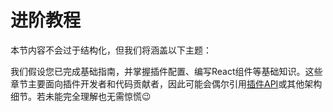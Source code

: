 # 进阶教程

本节内容不会过于结构化，但我们将涵盖以下主题：


<DocCardList />

我们假设您已完成基础指南，并掌握插件配置、编写React组件等基础知识。这些章节主要面向插件开发者和代码贡献者，因此可能会偶尔引用[插件API](../api/plugin-methods/README.mdx)或其他架构细节。若未能完全理解也无需惊慌😉